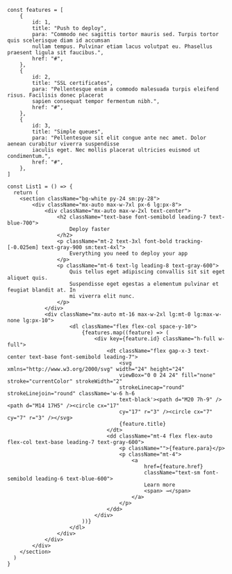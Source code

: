 ```tsx
const features = [
    {
        id: 1,
        title: "Push to deploy",
        para: "Commodo nec sagittis tortor mauris sed. Turpis tortor quis scelerisque diam id accumsan
        nullam tempus. Pulvinar etiam lacus volutpat eu. Phasellus praesent ligula sit faucibus.",
        href: "#",
    },
    {
        id: 2,
        title: "SSL certificates",
        para: "Pellentesque enim a commodo malesuada turpis eleifend risus. Facilisis donec placerat
        sapien consequat tempor fermentum nibh.",
        href: "#",
    },
    {
        id: 3,
        title: "Simple queues",
        para: "Pellentesque sit elit congue ante nec amet. Dolor aenean curabitur viverra suspendisse
        iaculis eget. Nec mollis placerat ultricies euismod ut condimentum.",
        href: "#",
    },
]

const List1 = () => {
  return (
    <section className="bg-white py-24 sm:py-28">
        <div className="mx-auto max-w-7xl px-6 lg:px-8">
            <div className="mx-auto max-w-2xl text-center">
                <h2 className="text-base font-semibold leading-7 text-blue-700">
                    Deploy faster
                </h2>
                <p className="mt-2 text-3xl font-bold tracking-[-0.025em] text-gray-900 sm:text-4xl">
                    Everything you need to deploy your app
                </p>
                <p className="mt-6 text-lg leading-8 text-gray-600">
                    Quis tellus eget adipiscing convallis sit sit eget aliquet quis.
                    Suspendisse eget egestas a elementum pulvinar et feugiat blandit at. In
                    mi viverra elit nunc.
                </p>
            </div>
            <div className="mx-auto mt-16 max-w-2xl lg:mt-0 lg:max-w-none lg:px-10">
                    <dl className="flex flex-col space-y-10">
                        {features.map((feature) => (
                            <div key={feature.id} className="h-full w-full">
                                <dt className="flex gap-x-3 text-center text-base font-semibold leading-7">
                                    <svg xmlns="http://www.w3.org/2000/svg" width="24" height="24" 
                                    viewBox="0 0 24 24" fill="none" stroke="currentColor" strokeWidth="2" 
                                    strokeLinecap="round" strokeLinejoin="round" className='w-6 h-6 
                                    text-black'><path d="M20 7h-9" /><path d="M14 17H5" /><circle cx="17" 
                                    cy="17" r="3" /><circle cx="7" cy="7" r="3" /></svg>
                                    {feature.title}
                                </dt>
                                <dd className="mt-4 flex flex-auto flex-col text-base leading-7 text-gray-600">
                                    <p className="">{feature.para}</p>
                                    <p className="mt-4">
                                        <a
                                            href={feature.href}
                                            className="text-sm font-semibold leading-6 text-blue-600">
                                            Learn more
                                            <span> →</span>
                                        </a>
                                    </p>
                                </dd>
                            </div>
                        ))}
                    </dl>
                </div>
            </div>
        </div>
    </section>
  )
}
```
